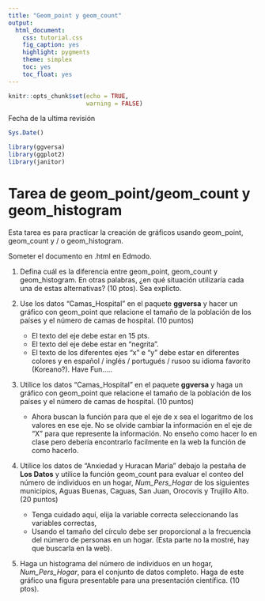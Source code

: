 ```yaml
---
title: "Geom_point y geom_count"
output:
  html_document:
    css: tutorial.css
    fig_caption: yes
    highlight: pygments
    theme: simplex
    toc: yes
    toc_float: yes
---
```


```r
knitr::opts_chunk$set(echo = TRUE,
                      warning = FALSE)
```

Fecha de la ultima revisión
```r

Sys.Date()
```


```r
library(ggversa)
library(ggplot2)
library(janitor)
```



# Tarea de geom_point/geom_count y geom_histogram

Esta tarea es para practicar la creación de gráficos usando geom_point, geom_count y / o geom_histogram.


Someter el documento en .html en Edmodo.


1.  Defina cuál es la diferencia entre geom_point, geom_count y geom_histogram. En otras palabras, ¿en qué situación utilizaría cada una de estas alternativas? (10 ptos). Sea explicto.  


2. Use los datos "Camas_Hospital" en el paquete **ggversa** y hacer un gráfico con geom_point que relacione el tamaño de la población de los países y el número de camas de hospital. (10 puntos)
     - El texto del eje debe estar en 15 pts.
     - El texto del eje debe estar en "negrita".
     - El texto de los diferentes ejes "x" e "y" debe estar en diferentes colores y en español / inglés / portugués / rusoo su idioma favorito (Koreano?).  Have Fun.....
  
  

3. Utilice los datos "Camas_Hospital" en el paquete **ggversa** y haga un gráfico con geom_point que relacione el tamaño de la población de los países y el número de camas de hospital. (10 puntos)
    - Ahora buscan la función para que el eje de x sea el logaritmo de los valores en ese eje. No se olvide cambiar la información en el eje de "X" para que represente la información. No enseño como hacer lo en clase pero debería encontrarlo facilmente en la web la función de como hacerlo.


4.  Utilice los datos de "Anxiedad y Huracan Maria" debajo la pestaña de **Los Datos** y utilice la función geom_count para evaluar el conteo del número de individuos en un hogar, *Num_Pers_Hogar* de los siguientes municipios, Aguas Buenas, Caguas, San Juan, Orocovis y Trujillo Alto. (20 puntos)
    - Tenga cuidado aquí, elija la variable correcta seleccionando las variables correctas, 
    - Usando el tamaño del círculo debe ser proporcional a la frecuencia del número de personas en un hogar. (Esta parte no la mostré, hay que buscarla en la web). 



5. Haga un histograma del número de individuos en un hogar, *Num_Pers_Hogar*, para el conjunto de datos completo. Haga de este gráfico una figura presentable para una presentación científica. (10 ptos).








